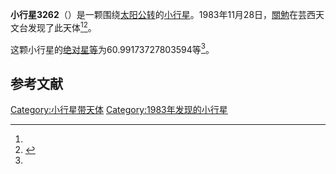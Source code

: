 {{Infobox planet
| bgcolour = #FFFFC0
| name = 3262 Miune
| symbol = 
| image = 
| caption = 
| discovery = yes
| discovery_ref = 
| discoverer = [[關勉|關勉]]
| discovery_site = [[芸西天文台|芸西天文台]] 
| discovered = 1983年11月28日
| designations = yes
| mp_name = 
| named_after = 
| alt_names = 1983 WB/ 1967 UE / 1977 TZ6
| mp_category = [[主带小行星|主带小行星]]
| orbit_ref = <ref name="a">[http://ssd.jpl.nasa.gov/sbdb.cgi?sstr=3262 3262 Miune] {{Wayback|url=http://ssd.jpl.nasa.gov/sbdb.cgi?sstr=3262 |date=20200918075853 }}，小行星數據庫瀏覽器（JPL Small-Body Database Browser）－[[美国国家航空航天局|美国国家航空航天局]]喷气推进实验室</ref>
| epoch = 2456400.5 (2013年4月18日更新)
| aphelion = {{convert|3.202795369281432|AU|km|3|abbr=on|lk=out}}
| perihelion = {{convert|2.816388539316085|AU|km|3|abbr=on}}
| semimajor = {{convert|3.009591954298759|AU|km|3|abbr=on}}
| eccentricity = 0.064195884
| period = 1907.040221 [[日|日]]<br />5.22[[儒略年|儒略年]]
| avg_speed = 
| inclination = 9.450260541152627
| asc_node = 73.02549127103462
| mean_anomaly = 
| arg_peri = 60.99173727803594
| satellites = 
| physical_characteristics = yes
| dimensions = 
| mass = 
| density = 
| surface_grav = 
| escape_velocity = 
| sidereal_day = 
| axial_tilt = 
| pole_ecliptic_lat = 
| pole_ecliptic_lon = 
| albedo = 
| temperatures= 
| temp_name1 = 
| mean_temp_1 = 
| max_temp_1 = 
| temp_name2 = 
| max_temp_2 = 
| spectral_type = 
| abs_magnitude = 60.99173727803594
}}

'''小行星3262'''（{{lang-en|3262 Miune}}）是一颗围绕[[太阳|太阳]][[公转|公转]]的[[小行星|小行星]]。1983年11月28日，[[關勉|關勉]]在芸西天文台发现了此天体<ref name="a" /><ref>{{cite news|title=小行星列表|url=http://cfa-www.harvard.edu/iau/lists/NumberedMPs.txt|accessdate=2013-07-08|newspaper=哈佛大学|archive-date=2008-05-17|archive-url=https://web.archive.org/web/20080517010638/http://cfa-www.harvard.edu/iau/lists/NumberedMPs.txt|dead-url=no}}</ref>。

这颗小行星的[[绝对星等|绝对星等]]为60.99173727803594等<ref name="a" />。

==参考文献==
{{reflist}}
{{Minor Planet Number|[[小行星3261|小行星3261]]|[[小行星3263|小行星3263]]}}

{{小天体}}

[[Category:小行星带天体|Category:小行星带天体]]
[[Category:1983年发现的小行星|Category:1983年发现的小行星]]

{{asteroid-stub}}